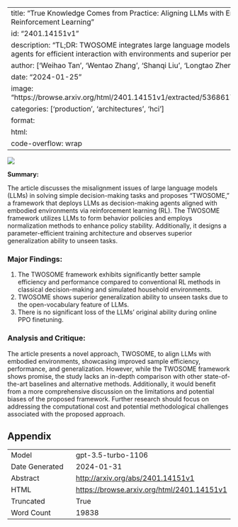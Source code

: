 
---
title: "True Knowledge Comes from Practice: Aligning LLMs with Embodied Environments via Reinforcement Learning"
id: "2401.14151v1"
description: "TL;DR: TWOSOME integrates large language models with reinforcement learning agents for efficient interaction with environments and superior performance."
author: ['Weihao Tan', 'Wentao Zhang', 'Shanqi Liu', 'Longtao Zheng', 'Xinrun Wang', 'Bo An']
date: "2024-01-25"
image: "https://browse.arxiv.org/html/2401.14151v1/extracted/5368617/overcooked_task3_env.png"
categories: ['production', 'architectures', 'hci']
format:
  html:
    code-overflow: wrap
---

![](https://browse.arxiv.org/html/2401.14151v1/extracted/5368617/overcooked_task3_env.png)

**Summary:**

The article discusses the misalignment issues of large language models (LLMs) in solving simple decision-making tasks and proposes "TWOSOME," a framework that deploys LLMs as decision-making agents aligned with embodied environments via reinforcement learning (RL). The TWOSOME framework utilizes LLMs to form behavior policies and employs normalization methods to enhance policy stability. Additionally, it designs a parameter-efficient training architecture and observes superior generalization ability to unseen tasks.

### Major Findings:
1. The TWOSOME framework exhibits significantly better sample efficiency and performance compared to conventional RL methods in classical decision-making and simulated household environments.
2. TWOSOME shows superior generalization ability to unseen tasks due to the open-vocabulary feature of LLMs.
3. There is no significant loss of the LLMs’ original ability during online PPO finetuning.

### Analysis and Critique:
The article presents a novel approach, TWOSOME, to align LLMs with embodied environments, showcasing improved sample efficiency, performance, and generalization. However, while the TWOSOME framework shows promise, the study lacks an in-depth comparison with other state-of-the-art baselines and alternative methods. Additionally, it would benefit from a more comprehensive discussion on the limitations and potential biases of the proposed framework. Further research should focus on addressing the computational cost and potential methodological challenges associated with the proposed approach.

## Appendix

|          |          |
|----------|----------|
| Model     | gpt-3.5-turbo-1106       |
| Date Generated     | 2024-01-31       |
| Abstract | [http://arxiv.org/abs/2401.14151v1](http://arxiv.org/abs/2401.14151v1)        |
| HTML     | [https://browse.arxiv.org/html/2401.14151v1](https://browse.arxiv.org/html/2401.14151v1)       |
| Truncated       | True       |
| Word Count       | 19838       |